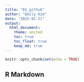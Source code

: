 ```yaml
---
title: "01_github"
author: "Emily Kim"
date: "2025-01-21"
output: 
  html_document:   
    theme: united  
    toc: true
    toc_float: true
    keep_md: true  
---
```


```r
knitr::opts_chunk$set(echo = TRUE)
```

## R Markdown

